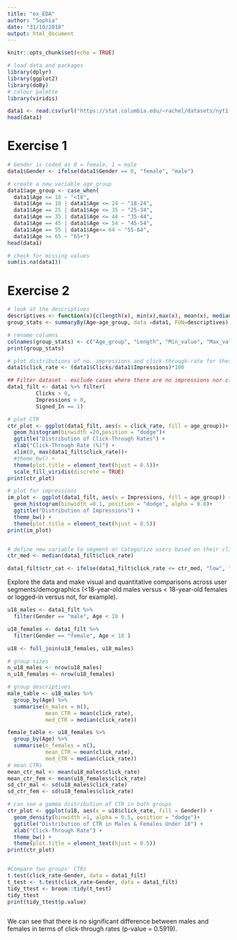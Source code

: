 ```yaml
---
title: "ex_EDA"
author: "Sophia"
date: "31/10/2018"
output: html_document
---
```


```r
knitr::opts_chunk$set(echo = TRUE)
```

```r
# load data and packages
library(dplyr)
library(ggplot2)
library(doBy)
# colour palette
library(viridis)

data1 <- read.csv(url("https://stat.columbia.edu/~rachel/datasets/nyt1.csv"))
head(data1)
```

# Exercise 1

```r
# Gender is coded as 0 = female, 1 = male
data1$Gender <- ifelse(data1$Gender == 0, "female", "male")

# create a new variable age_group
data1$age_group <- case_when(
  data1$Age <= 18 ~ "<18",
  data1$Age == 18 | data1$Age <= 24 ~ "18-24",
  data1$Age == 25 | data1$Age <= 35 ~ "25-34",
  data1$Age == 35 | data1$Age <= 44 ~ "35-44",
  data1$Age == 45 | data1$Age <= 54 ~ "45-54",
  data1$Age == 55 | data1$Age<= 64 ~ "55-64",
  data1$Age >= 65 ~ "65+")
head(data1)

# check for missing values
sum(is.na(data1))
```
# Exercise 2
```r
# look at the descriptives
descriptives <- function(x){c(length(x), min(x),max(x), mean(x), median(x))}
group_stats <- summaryBy(Age~age_group, data =data1, FUN=descriptives)

# rename columns 
colnames(group_stats) <- c("Age_group", "Length", "Min_value", "Max_value","Mean","Median")
print(group_stats)

# plot distributions of no. impressions and click-through-rate for these 6 age categories. click-through-rate, CTR = no. clicks/no. impressions
data1$click_rate <- (data1$Clicks/data1$Impressions)*100

## Filter dataset - exclude cases where there are no impressions nor clicks. only use data from users that are signed in
data1_filt <- data1 %>% filter(
         Clicks > 0,
         Impressions > 0,
         Signed_In == 1)

# plot CTR
ctr_plot <- ggplot(data1_filt, aes(x = click_rate, fill = age_group))+
  geom_histogram(binwidth =20,position = "dodge")+
  ggtitle("Distribution of Click-Through Rates") +
  xlab("Click-Through Rate (%)") +
  xlim(0, max(data1_filt$click_rate))+
  #theme_bw() +
  theme(plot.title = element_text(hjust = 0.5))+
  scale_fill_viridis(discrete = TRUE)
print(ctr_plot)

# plot for impressions
im_plot <- ggplot(data1_filt, aes(x = Impressions, fill = age_group)) +
  geom_histogram(binwidth =0.1, position = "dodge", alpha = 0.8)+
  ggtitle("Distribution of Impressions") +
  theme_bw() +
  theme(plot.title = element_text(hjust = 0.5))
print(im_plot)


# define new variable to segment or categorize users based on their click behaviour, low vs. high CTR
ctr_med <- median(data1_filt$click_rate)

data1_filt$ctr_cat <- ifelse(data1_filt$click_rate <= ctr_med, "low", "high") 

```
Explore the data and make visual and quantitative comparisons across user segments/demographics (<18-year-old males versus < 18-year-old females or logged-in versus not, for example).

```r
u18_males <- data1_filt %>%
  filter(Gender == "male", Age < 18 )

u18_females <- data1_filt %>%
  filter(Gender == "female", Age < 18 )

u18 <- full_join(u18_females, u18_males)

# group sizes
n_u18_males <- nrow(u18_males)
n_u18_females <- nrow(u18_females)

# group descriptives
male_table <- u18_males %>%
  group_by(Age) %>%
  summarise(n_males = n(),
            mean_CTR = mean(click_rate),
            med_CTR = median(click_rate))

female_table <- u18_females %>%
  group_by(Age) %>%
  summarise(n_females = n(),
            mean_CTR = mean(click_rate),
            med_CTR = median(click_rate))
# mean CTRs
mean_ctr_mal <- mean(u18_males$click_rate)
mean_ctr_fem <- mean(u18_females$click_rate)
sd_ctr_mal <- sd(u18_males$click_rate)
sd_ctr_fem <- sd(u18_females$click_rate)

# can see a gamma distribution of CTR in both groups
ctr_plot <- ggplot(u18, aes(x = u18$click_rate, fill = Gender)) +
  geom_density(binwidth =1, alpha = 0.5, position = "dodge")+
  ggtitle("Distribution of CTR in Males & Females Under 18") + 
  xlab("Click-Through Rate") + 
  theme_bw() +
  theme(plot.title = element_text(hjust = 0.5))
print(ctr_plot)


#Compare two groups' CTRs
t.test(click_rate~Gender, data = data1_filt)
t_test <- t.test(click_rate~Gender, data = data1_filt)
tidy_ttest <- broom::tidy(t_test)
tidy_ttest
print(tidy_ttest$p.value)



```
We can see that there is no significant difference between males and females in terms of click-through rates (p-value = 0.5919).